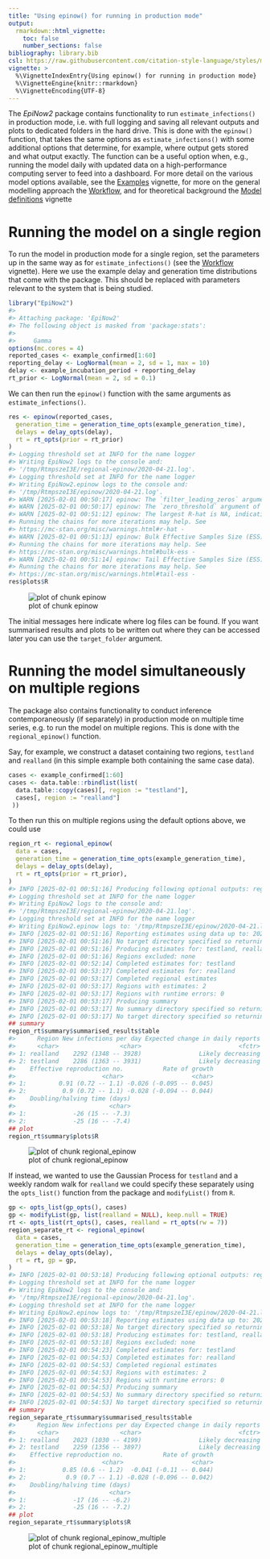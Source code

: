 ```yaml
---
title: "Using epinow() for running in production mode"
output:
  rmarkdown::html_vignette:
    toc: false
    number_sections: false
bibliography: library.bib
csl: https://raw.githubusercontent.com/citation-style-language/styles/master/apa-numeric-superscript-brackets.csl
vignette: >
  %\VignetteIndexEntry{Using epinow() for running in production mode}
  %\VignetteEngine{knitr::rmarkdown}
  %\VignetteEncoding{UTF-8}
---
```




The _EpiNow2_ package contains functionality to run `estimate_infections()` in production mode, i.e. with full logging and saving all relevant outputs and plots to dedicated folders in the hard drive.
This is done with the `epinow()` function, that takes the same options as `estimate_infections()` with some additional options that determine, for example, where output gets stored and what output exactly.
The function can be a useful option when, e.g., running the model daily with updated data on a high-performance computing server to feed into a dashboard.
For more detail on the various model options available, see the [Examples](estimate_infections_options.html) vignette, for more on the general modelling approach the [Workflow](estimate_infections_workflow.html), and for theoretical background the [Model definitions](estimate_infections.html) vignette

# Running the model on a single region

To run the model in production mode for a single region, set the parameters up in the same way as for `estimate_infections()` (see the [Workflow](estimate_infections_workflow.html) vignette).
Here we use the example delay and generation time distributions that come with the package.
This should be replaced with parameters relevant to the system that is being studied.


``` r
library("EpiNow2")
#> 
#> Attaching package: 'EpiNow2'
#> The following object is masked from 'package:stats':
#> 
#>     Gamma
options(mc.cores = 4)
reported_cases <- example_confirmed[1:60]
reporting_delay <- LogNormal(mean = 2, sd = 1, max = 10)
delay <- example_incubation_period + reporting_delay
rt_prior <- LogNormal(mean = 2, sd = 0.1)
```

We can then run the `epinow()` function with the same arguments as `estimate_infections()`.


``` r
res <- epinow(reported_cases,
  generation_time = generation_time_opts(example_generation_time),
  delays = delay_opts(delay),
  rt = rt_opts(prior = rt_prior)
)
#> Logging threshold set at INFO for the name logger
#> Writing EpiNow2 logs to the console and:
#> '/tmp/RtmpszeI3E/regional-epinow/2020-04-21.log'.
#> Logging threshold set at INFO for the name logger
#> Writing EpiNow2.epinow logs to the console and:
#> '/tmp/RtmpszeI3E/epinow/2020-04-21.log'.
#> WARN [2025-02-01 00:50:17] epinow: The `filter_leading_zeros` argument of `estimate_infections()` is deprecated as of EpiNow2 1.7.0. - 
#> WARN [2025-02-01 00:50:17] epinow: The `zero_threshold` argument of `estimate_infections()` is deprecated as of EpiNow2 1.7.0. - 
#> WARN [2025-02-01 00:51:12] epinow: The largest R-hat is NA, indicating chains have not mixed.
#> Running the chains for more iterations may help. See
#> https://mc-stan.org/misc/warnings.html#r-hat - 
#> WARN [2025-02-01 00:51:13] epinow: Bulk Effective Samples Size (ESS) is too low, indicating posterior means and medians may be unreliable.
#> Running the chains for more iterations may help. See
#> https://mc-stan.org/misc/warnings.html#bulk-ess - 
#> WARN [2025-02-01 00:51:14] epinow: Tail Effective Samples Size (ESS) is too low, indicating posterior variances and tail quantiles may be unreliable.
#> Running the chains for more iterations may help. See
#> https://mc-stan.org/misc/warnings.html#tail-ess -
res$plots$R
```

![plot of chunk epinow](epinow-epinow-1.png)

The initial messages here indicate where log files can be found.
If you want summarised results and plots to be written out where they can be accessed later you can use the `target_folder` argument.

# Running the model simultaneously on multiple regions

The package also contains functionality to conduct inference contemporaneously (if separately) in production mode on multiple time series, e.g. to run the model on multiple regions.
This is done with the `regional_epinow()` function.

Say, for example, we construct a dataset containing two regions, `testland` and `realland` (in this simple example both containing the same case data).


``` r
cases <- example_confirmed[1:60]
cases <- data.table::rbindlist(list(
  data.table::copy(cases)[, region := "testland"],
  cases[, region := "realland"]
 ))
```

To then run this on multiple regions using the default options above, we could use


``` r
region_rt <- regional_epinow(
  data = cases,
  generation_time = generation_time_opts(example_generation_time),
  delays = delay_opts(delay),
  rt = rt_opts(prior = rt_prior),
)
#> INFO [2025-02-01 00:51:16] Producing following optional outputs: regions, summary, samples, plots, latest
#> Logging threshold set at INFO for the name logger
#> Writing EpiNow2 logs to the console and:
#> '/tmp/RtmpszeI3E/regional-epinow/2020-04-21.log'.
#> Logging threshold set at INFO for the name logger
#> Writing EpiNow2.epinow logs to: '/tmp/RtmpszeI3E/epinow/2020-04-21.log'.
#> INFO [2025-02-01 00:51:16] Reporting estimates using data up to: 2020-04-21
#> INFO [2025-02-01 00:51:16] No target directory specified so returning output
#> INFO [2025-02-01 00:51:16] Producing estimates for: testland, realland
#> INFO [2025-02-01 00:51:16] Regions excluded: none
#> INFO [2025-02-01 00:52:14] Completed estimates for: testland
#> INFO [2025-02-01 00:53:17] Completed estimates for: realland
#> INFO [2025-02-01 00:53:17] Completed regional estimates
#> INFO [2025-02-01 00:53:17] Regions with estimates: 2
#> INFO [2025-02-01 00:53:17] Regions with runtime errors: 0
#> INFO [2025-02-01 00:53:17] Producing summary
#> INFO [2025-02-01 00:53:17] No summary directory specified so returning summary output
#> INFO [2025-02-01 00:53:17] No target directory specified so returning timings
## summary
region_rt$summary$summarised_results$table
#>      Region New infections per day Expected change in daily reports
#>      <char>                 <char>                           <fctr>
#> 1: realland    2292 (1348 -- 3928)                Likely decreasing
#> 2: testland    2286 (1363 -- 3931)                Likely decreasing
#>    Effective reproduction no.           Rate of growth
#>                        <char>                   <char>
#> 1:         0.91 (0.72 -- 1.1) -0.026 (-0.095 -- 0.045)
#> 2:          0.9 (0.72 -- 1.1) -0.028 (-0.094 -- 0.044)
#>    Doubling/halving time (days)
#>                          <char>
#> 1:             -26 (15 -- -7.3)
#> 2:             -25 (16 -- -7.4)
## plot
region_rt$summary$plots$R
```

![plot of chunk regional_epinow](epinow-regional_epinow-1.png)

If instead, we wanted to use the Gaussian Process for `testland` and a weekly random walk for `realland` we could specify these separately using the `opts_list()` function from the package and `modifyList()` from `R`.


``` r
gp <- opts_list(gp_opts(), cases)
gp <- modifyList(gp, list(realland = NULL), keep.null = TRUE)
rt <- opts_list(rt_opts(), cases, realland = rt_opts(rw = 7))
region_separate_rt <- regional_epinow(
  data = cases,
  generation_time = generation_time_opts(example_generation_time),
  delays = delay_opts(delay),
  rt = rt, gp = gp,
)
#> INFO [2025-02-01 00:53:18] Producing following optional outputs: regions, summary, samples, plots, latest
#> Logging threshold set at INFO for the name logger
#> Writing EpiNow2 logs to the console and:
#> '/tmp/RtmpszeI3E/regional-epinow/2020-04-21.log'.
#> Logging threshold set at INFO for the name logger
#> Writing EpiNow2.epinow logs to: '/tmp/RtmpszeI3E/epinow/2020-04-21.log'.
#> INFO [2025-02-01 00:53:18] Reporting estimates using data up to: 2020-04-21
#> INFO [2025-02-01 00:53:18] No target directory specified so returning output
#> INFO [2025-02-01 00:53:18] Producing estimates for: testland, realland
#> INFO [2025-02-01 00:53:18] Regions excluded: none
#> INFO [2025-02-01 00:54:23] Completed estimates for: testland
#> INFO [2025-02-01 00:54:53] Completed estimates for: realland
#> INFO [2025-02-01 00:54:53] Completed regional estimates
#> INFO [2025-02-01 00:54:53] Regions with estimates: 2
#> INFO [2025-02-01 00:54:53] Regions with runtime errors: 0
#> INFO [2025-02-01 00:54:53] Producing summary
#> INFO [2025-02-01 00:54:53] No summary directory specified so returning summary output
#> INFO [2025-02-01 00:54:53] No target directory specified so returning timings
## summary
region_separate_rt$summary$summarised_results$table
#>      Region New infections per day Expected change in daily reports
#>      <char>                 <char>                           <fctr>
#> 1: realland    2023 (1030 -- 4199)                Likely decreasing
#> 2: testland    2259 (1356 -- 3897)                Likely decreasing
#>    Effective reproduction no.           Rate of growth
#>                        <char>                   <char>
#> 1:          0.85 (0.6 -- 1.2)  -0.041 (-0.11 -- 0.044)
#> 2:           0.9 (0.7 -- 1.1) -0.028 (-0.096 -- 0.042)
#>    Doubling/halving time (days)
#>                          <char>
#> 1:             -17 (16 -- -6.2)
#> 2:             -25 (16 -- -7.2)
## plot
region_separate_rt$summary$plots$R
```

![plot of chunk regional_epinow_multiple](epinow-regional_epinow_multiple-1.png)

